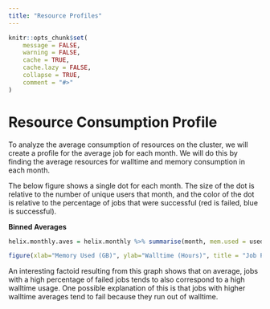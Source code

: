 ```yaml
---
title: "Resource Profiles"
---
```



```r
knitr::opts_chunk$set(
	message = FALSE,
	warning = FALSE,
	cache = TRUE,
	cache.lazy = FALSE,
	collapse = TRUE,
	comment = "#>"
)
```

# Resource Consumption Profile

To analyze the average consumption of resources on the cluster, we will create a profile for the average job for each month. We will do this by finding the average resources for walltime and memory consumption in each month.

The below figure shows a single dot for each month. The size of the dot is relative to the number of unique users that month, and the color of the dot is relative to the percentage of jobs that were successful (red is failed, blue is successful).

**Binned Averages**
```r
helix.monthly.aves = helix.monthly %>% summarise(month, mem.used = used.memory/total.jobs/976563, walltime = total_walltime/total.jobs, successful = num.successful.jobs/total.jobs, unique.users = unique.users) 

figure(xlab="Memory Used (GB)", ylab="Walltime (Hours)", title = "Job Profiles by Month") %>% ly_points(data=helix.monthly.aves[-7,],x=mem.used, y=walltime, color = successful, size=unique.users/8, hover=c(Month = month, Memory=label_bytes(accuracy=0.001)(mem.used*976563000), "Hours of Walltime" = format(walltime,scientific=FALSE, trim=TRUE, digits=5) ,"Percent Successful" = label_percent(0.01)(successful)), fill_color = colorRampPalette(c("Red","Blue"))(77), legend=FALSE) %>% x_axis(log=TRUE) %>% y_axis(log=TRUE)
```

An interesting factoid resulting from this graph shows that on average, jobs with a high percentage of failed jobs tends to also correspond to a high walltime usage. One possible explanation of this is that jobs with higher walltime averages tend to fail because they run out of walltime. 





